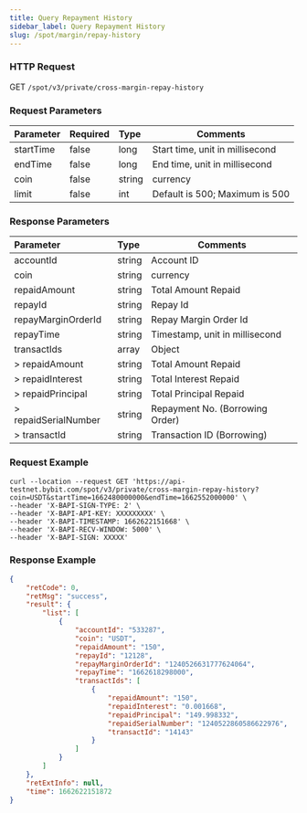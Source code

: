 ```yaml
---
title: Query Repayment History
sidebar_label: Query Repayment History
slug: /spot/margin/repay-history
---
```



### HTTP Request
GET <code>/spot/v3/private/cross-margin-repay-history</code>

### Request Parameters
| Parameter | Required | Type | Comments|
|:----- |:-------|:-----|------ |
|startTime|false|long|Start time, unit in millisecond|
|endTime|false|long|End time, unit in millisecond|
|coin|false|string|currency|
|limit|false|int|Default is 500; Maximum is 500|

### Response Parameters
| Parameter | Type | Comments|
|:----- |:-----|----- |
|accountId|string|Account ID|
|coin|string|currency|
|repaidAmount|string|Total Amount Repaid|
|repayId|string|Repay Id|
|repayMarginOrderId|string|Repay Margin Order Id|
|repayTime|string|Timestamp, unit in millisecond|
|transactIds|array|Object|
|> repaidAmount|string|Total Amount Repaid|
|> repaidInterest|string|Total Interest Repaid|
|> repaidPrincipal|string|Total Principal Repaid|
|> repaidSerialNumber|string|Repayment No. (Borrowing Order)|
|> transactId|string|Transaction ID (Borrowing)|

### Request Example

```http
curl --location --request GET 'https://api-testnet.bybit.com/spot/v3/private/cross-margin-repay-history?coin=USDT&startTime=1662480000000&endTime=1662552000000' \
--header 'X-BAPI-SIGN-TYPE: 2' \
--header 'X-BAPI-API-KEY: XXXXXXXXX' \
--header 'X-BAPI-TIMESTAMP: 1662622151668' \
--header 'X-BAPI-RECV-WINDOW: 5000' \
--header 'X-BAPI-SIGN: XXXXX'
```

### Response Example

```json
{
    "retCode": 0,
    "retMsg": "success",
    "result": {
        "list": [
            {
                "accountId": "533287",
                "coin": "USDT",
                "repaidAmount": "150",
                "repayId": "12128",
                "repayMarginOrderId": "1240526631777624064",
                "repayTime": "1662618298000",
                "transactIds": [
                    {
                        "repaidAmount": "150",
                        "repaidInterest": "0.001668",
                        "repaidPrincipal": "149.998332",
                        "repaidSerialNumber": "1240522860586622976",
                        "transactId": "14143"
                    }
                ]
            }
        ]
    },
    "retExtInfo": null,
    "time": 1662622151872
}
```
